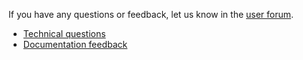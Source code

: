 If you have any questions or feedback, let us know in the [user forum](https://forum.weaviate.io/). 

- [Technical questions](https://forum.weaviate.io/new-topic?title=%5BQuestion%5D%20YOUR%20TOPIC&body=Details%20here&category=support&tags=technical)
- [Documentation feedback](https://forum.weaviate.io/new-topic?title=%5BDocs%5D%20YOUR%20TOPIC&body=Details%20here&category=support&tags=documentation)

